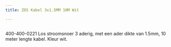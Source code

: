```yaml
---
title: ZOS Kabel 3x1.5MM 10M Wit

---
```



<Image src={imageProduct} width={imageProduct.width} alt="" />


400-400-0221
Los stroomsnoer 3 aderig, met een ader dikte van 1.5mm, 10 meter lengte kabel.
Kleur wit.

